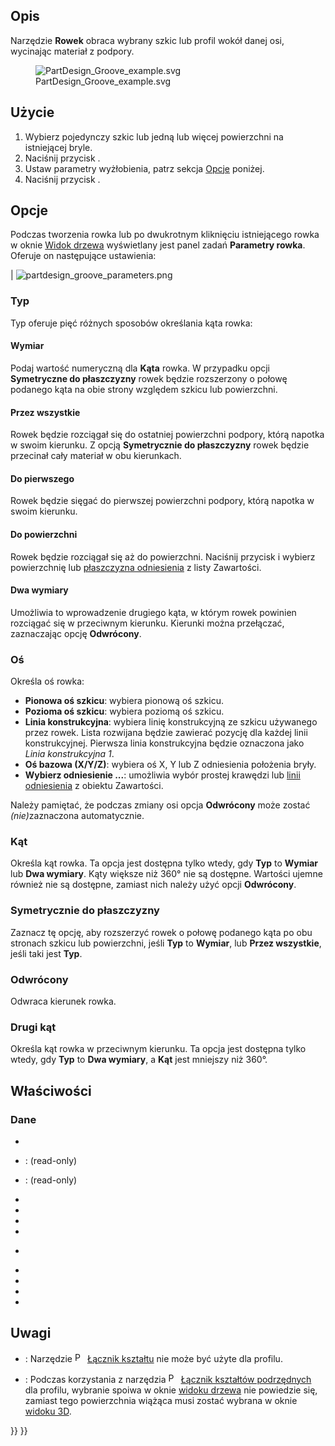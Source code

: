<languages/>

{{Docnav/pl
|[[PartDesign_Hole/pl|Otwór]]
|[[PartDesign_SubtractiveLoft/pl|Odejmowanie wyciągnięciem przez profile]]
|[[PartDesign_Workbench/pl|środowisko pracy Projekt Części]]
|IconL=PartDesign_Hole.svg
|IconR=PartDesign_SubtractiveLoft.svg
|IconC=Workbench_PartDesign.svg
}}

{{GuiCommand/pl
|Name=PartDesign Groove
|Name/pl=Projekt Części: Rowek
|MenuLocation=Projekt Części → Utwórz cechę przez odjęcie → Rowek
|Workbenches=[[PartDesign_Workbench/pl|Projekt Części]]
|SeeAlso=[[PartDesign_Revolution/pl|Wyciągnij przez obrót]]
}}

<span id="Description"></span>
==Opis==

Narzędzie '''Rowek''' obraca wybrany szkic lub profil wokół danej osi, wycinając materiał z podpory.

[[File:PartDesign Groove example.svg|none]]

{{Caption|Powyżej: szkic ''(A)'' jest obracany wokół osi ''(B)''. Wynikowy rowek na bryle ''(C)'' jest pokazany po prawej stronie.}}

<span id="Usage"></span>
==Użycie==

<div class="mw-translate-fuzzy">
# Wybierz pojedynczy szkic lub jedną lub więcej powierzchni na istniejącej bryle.
# Naciśnij przycisk {{Button|[[Image:PartDesign_Groove.svg|16px]] '''Rowek'''}}.
# Ustaw parametry wyżłobienia, patrz sekcja [[#Opcje|Opcje]] poniżej.
# Naciśnij przycisk {{Button|OK}}.
</div>

<span id="Options"></span>
==Opcje==

Podczas tworzenia rowka lub po dwukrotnym kliknięciu istniejącego rowka w oknie [[Tree_view/pl|Widok drzewa]] wyświetlany jest panel zadań '''Parametry rowka'''. Oferuje on następujące ustawienia:
<!--Wersja deweloperska 0.1 błędnie pokazuje "Revolution parameters"-->

| [[Image:partdesign_groove_parameters.png|frame|left]]

<span id="Type"></span>
===Typ===

{{Version/pl|1.0}}

Typ oferuje pięć różnych sposobów określania kąta rowka:

<span id="Dimension"></span>
====Wymiar====

Podaj wartość numeryczną dla '''Kąta''' rowka. W przypadku opcji '''Symetryczne do płaszczyzny''' rowek będzie rozszerzony o połowę podanego kąta na obie strony względem szkicu lub powierzchni.

<span id="Through_all"></span>
====Przez wszystkie====

Rowek będzie rozciągał się do ostatniej powierzchni podpory, którą napotka w swoim kierunku. Z opcją '''Symetrycznie do płaszczyzny''' rowek będzie przecinał cały materiał w obu kierunkach.

<span id="To_first"></span>
====Do pierwszego====

Rowek będzie sięgać do pierwszej powierzchni podpory, którą napotka w swoim kierunku.

<span id="Up_to_face"></span>
====Do powierzchni====

Rowek będzie rozciągał się aż do powierzchni. Naciśnij przycisk {{Button|Ściana}} i wybierz powierzchnię lub [[PartDesign_Plane/pl|płaszczyzna odniesienia]] z listy Zawartości.

<span id="Two_dimensions"></span>
====Dwa wymiary====

Umożliwia to wprowadzenie drugiego kąta, w którym rowek powinien rozciągać się w przeciwnym kierunku. Kierunki można przełączać, zaznaczając opcję '''Odwrócony'''.

<span id="Axis"></span>
===Oś===

Określa oś rowka:

* '''Pionowa oś szkicu''': wybiera pionową oś szkicu.
* '''Pozioma oś szkicu''': wybiera poziomą oś szkicu.
* '''Linia konstrukcyjna''': wybiera linię konstrukcyjną ze szkicu używanego przez rowek. Lista rozwijana będzie zawierać pozycję dla każdej linii konstrukcyjnej. Pierwsza linia konstrukcyjna będzie oznaczona jako ''Linia konstrukcyjna 1''.
* '''Oś bazowa (X/Y/Z)''': wybiera oś X, Y lub Z odniesienia położenia bryły.
* '''Wybierz odniesienie ...''': umożliwia wybór prostej krawędzi lub  [[PartDesign_Line/pl|linii odniesienia]] z obiektu Zawartości.

Należy pamiętać, że podczas zmiany osi opcja '''Odwrócony''' może zostać ''(nie)''zaznaczona automatycznie.

<span id="Angle"></span>
===Kąt===

Określa kąt rowka. Ta opcja jest dostępna tylko wtedy, gdy '''Typ''' to '''Wymiar''' lub '''Dwa wymiary'''. Kąty większe niż 360° nie są dostępne. Wartości ujemne również nie są dostępne, zamiast nich należy użyć opcji '''Odwrócony'''.

<span id="Symmetric_to_plane"></span>
===Symetrycznie do płaszczyzny===

Zaznacz tę opcję, aby rozszerzyć rowek o połowę podanego kąta po obu stronach szkicu lub powierzchni, jeśli '''Typ''' to '''Wymiar''', lub '''Przez wszystkie''', jeśli taki jest '''Typ'''.

<span id="Reversed"></span>
===Odwrócony===

Odwraca kierunek rowka.

<span id="2nd_angle"></span>
===Drugi kąt===

{{Version/pl|1.0}}

Określa kąt rowka w przeciwnym kierunku. Ta opcja jest dostępna tylko wtedy, gdy '''Typ''' to '''Dwa wymiary''', a '''Kąt''' jest mniejszy niż 360°.

<span id="Properties"></span>
==Właściwości==

<span id="Data"></span>
===Dane===

{{TitleProperty|Rowek}}

* {{PropertyData|Typ|Enumeration}}
* {{PropertyData|Baza|Vector}}: (read-only)
* {{PropertyData|Oś|Vector}}: (read-only)
* {{PropertyData|Kąt|Angle}}
* {{PropertyData|Kąt2|Angle}}
* {{PropertyData|Do powierzchni|LinkSub}}
* {{PropertyData|Oś odniesienia|LinkSub}}

{{TitleProperty|Projekt Części}}

* {{PropertyData|Ulepsz|Bool}}

{{TitleProperty|Szkic bazowy}}

* {{PropertyData|Profil|LinkSub}}
* {{PropertyData|Płaszczyzna pośrednia|Bool}}
* {{PropertyData|Odwrócony|Bool}}
* {{PropertyData|Zezwalaj na wiele ścian|Bool}}

<span id="Notes"></span>
==Uwagi==

* {{VersionMinus/pl|0.21}}: Narzędzie [[File:PartDesign_ShapeBinder.svg|16px]] [[PartDesign_ShapeBinder/pl|Łącznik kształtu]] nie może być użyte dla profilu.
* {{VersionMinus/pl|0.21}}: Podczas korzystania z narzędzia [[File:PartDesign_SubShapeBinder.svg|16px]] [[PartDesign_SubShapeBinder/pl|Łącznik kształtów podrzędnych]] dla profilu, wybranie spoiwa w oknie [[Tree_view/pl|widoku drzewa]] nie powiedzie się, zamiast tego powierzchnia wiążąca musi zostać wybrana w oknie [[3D_view/pl|widoku 3D]].


{{Docnav/pl
|[[PartDesign_Hole/pl|Otwór]]
|[[PartDesign_SubtractiveLoft/pl|Odejmowanie wyciągnięciem przez profile]]
|[[PartDesign_Workbench/pl|środowisko pracy Projekt Części]]
|IconL=PartDesign_Hole.svg
|IconR=PartDesign_SubtractiveLoft.svg
|IconC=Workbench_PartDesign.svg
}}

{{PartDesign Tools navi{{#translation:}}}}
{{Userdocnavi{{#translation:}}}}